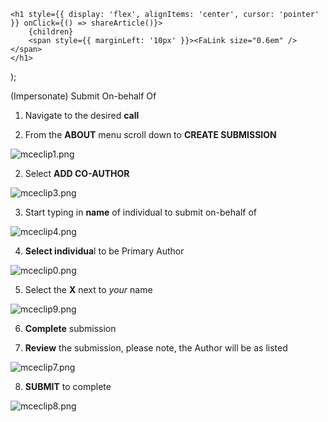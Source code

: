 

    <h1 style={{ display: 'flex', alignItems: 'center', cursor: 'pointer' }} onClick={() => shareArticle()}>
        {children} 
        <span style={{ marginLeft: '10px' }}><FaLink size="0.6em" /></span>
    </h1>
);

<ToastContainer />

<ClickableTitle>(Impersonate) Submit On-behalf Of</ClickableTitle>




1. Navigate to the desired **call**


2. From the **ABOUT** menu scroll down to **CREATE SUBMISSION**


![mceclip1.png](../../../resources/article-images/4412452995859--Impersonate-Submit-On-behalf-Of_1.png)


2. Select **ADD CO-AUTHOR**


![mceclip3.png](../../../resources/article-images/4412452995859--Impersonate-Submit-On-behalf-Of_2.png)


3. Start typing in **name** of individual to submit on-behalf of


![mceclip4.png](../../../resources/article-images/4412452995859--Impersonate-Submit-On-behalf-Of_3.png)


4. **Select individua**l to be Primary Author 


![mceclip0.png](../../../resources/article-images/4412452995859--Impersonate-Submit-On-behalf-Of_4.png)


5. Select the **X** next to *your* name


![mceclip9.png](../../../resources/article-images/4412452995859--Impersonate-Submit-On-behalf-Of_5.png)


6. **Complete** submission


7. **Review** the submission, please note, the Author will be as listed 


![mceclip7.png](../../../resources/article-images/4412452995859--Impersonate-Submit-On-behalf-Of_6.png)


8. **SUBMIT** to complete


![mceclip8.png](../../../resources/article-images/4412452995859--Impersonate-Submit-On-behalf-Of_7.png)




